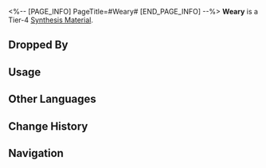 <%-- [PAGE_INFO]
PageTitle=#Weary#
[END_PAGE_INFO] --%>
{{Item Infobox
|id          = 183005
|image       = Item Weary.png{{subst:void|<!--$UPLOAD:<<SpriteOutput/ItemFigures/183005.png>-<Item Weary.png>-<Item Icons>>-->}}
|type        = Synthesis Material
|invCategory = Other Materials
|rarity      = 4
|effect      = 
|description = Tier 4 Synthesis Material
|source1     = [[The Reverie Hotel: Memory Zone Meme "Heartbreaker" or other enemies]]
}}
{{Description|I'm tired of writing. I'm done with it.<br /><br />''"This is what is called 'weariness.'"''}}
'''Weary''' is a Tier-4 [[Synthesis Material]].

==Dropped By==
{{Dropped By}}

==Usage==
{{Craft Usage}}

==Other Languages==
{{Other Languages
|en   = Weary
|zhs  = 厌倦
|zht  = 厭倦
|ja   = 嫌気
|ko   = 싫증
|es   = Agotamiento
|fr   = Lassitude
|ru   = Усталость
|th   = Weary
|vi   = Chán Ngán
|de   = Erschöpfung
|id   = Weary
|pt   = Cansado
}}

==Change History==
{{Change History|2.0}}

==Navigation==
{{Synthesis Material Navbox}}